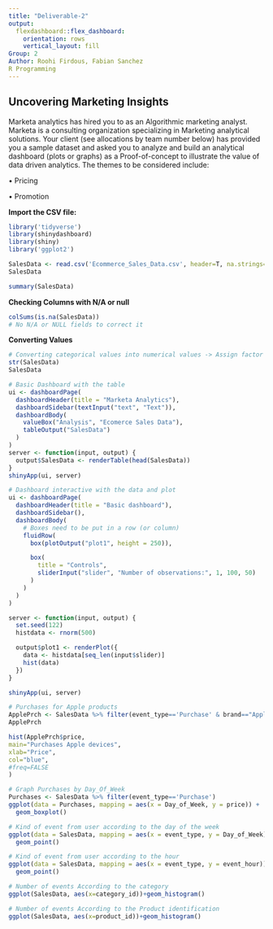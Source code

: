 ---
title: "Deliverable-2"
output:
  flexdashboard::flex_dashboard:
    orientation: rows
    vertical_layout: fill
Group: 2
Author: Roohi Firdous, Fabian Sanchez
R Programming
---

## **Uncovering Marketing Insights**

Marketa analytics has hired you to as an Algorithmic marketing analyst. Marketa is a consulting organization specializing in Marketing analytical solutions. Your client (see allocations by team number below) has provided you a sample dataset and asked you to analyze and build an analytical dashboard (plots or graphs) as a Proof-of-concept to illustrate the value of data driven analytics. The themes to be considered include:

• Pricing

• Promotion

**Import the CSV file:**

```{r}
library('tidyverse')
library(shinydashboard)
library(shiny)
library('ggplot2')
```

```{r}
SalesData <- read.csv('Ecommerce_Sales_Data.csv', header=T, na.strings='')
SalesData
```

```{r}
summary(SalesData)
```

**Checking Columns with N/A or null**

```{r}
colSums(is.na(SalesData))
# No N/A or NULL fields to correct it
```

**Converting Values**

```{r}
# Converting categorical values into numerical values -> Assign factor
str(SalesData)
SalesData
```

```{r}
# Basic Dashboard with the table
ui <- dashboardPage(
  dashboardHeader(title = "Marketa Analytics"),
  dashboardSidebar(textInput("text", "Text")),
  dashboardBody(
    valueBox("Analysis", "Ecomerce Sales Data"),
    tableOutput("SalesData")
  )
)
server <- function(input, output) {
  output$SalesData <- renderTable(head(SalesData))
}
shinyApp(ui, server)
```

```{r}
# Dashboard interactive with the data and plot
ui <- dashboardPage(
  dashboardHeader(title = "Basic dashboard"),
  dashboardSidebar(),
  dashboardBody(
    # Boxes need to be put in a row (or column)
    fluidRow(
      box(plotOutput("plot1", height = 250)),

      box(
        title = "Controls",
        sliderInput("slider", "Number of observations:", 1, 100, 50)
      )
    )
  )
)

server <- function(input, output) {
  set.seed(122)
  histdata <- rnorm(500)

  output$plot1 <- renderPlot({
    data <- histdata[seq_len(input$slider)]
    hist(data)
  })
}

shinyApp(ui, server)
```

```{r}
# Purchases for Apple products
ApplePrch <- SalesData %>% filter(event_type=='Purchase' & brand=="Apple")
ApplePrch
```

```{r}
hist(ApplePrch$price,
main="Purchases Apple devices",
xlab="Price",
col="blue",
#freq=FALSE
)
```

```{r}
# Graph Purchases by Day_Of_Week
Purchases <- SalesData %>% filter(event_type=='Purchase')
ggplot(data = Purchases, mapping = aes(x = Day_of_Week, y = price)) +
  geom_boxplot()
```

```{r}
# Kind of event from user according to the day of the week
ggplot(data = SalesData, mapping = aes(x = event_type, y = Day_of_Week)) +
  geom_point()
```

```{r}
# Kind of event from user according to the hour
ggplot(data = SalesData, mapping = aes(x = event_type, y = event_hour)) +
  geom_point()
```

```{r}
# Number of events According to the category
ggplot(SalesData, aes(x=category_id))+geom_histogram()
```

```{r}
# Number of events According to the Product identification
ggplot(SalesData, aes(x=product_id))+geom_histogram()
```

